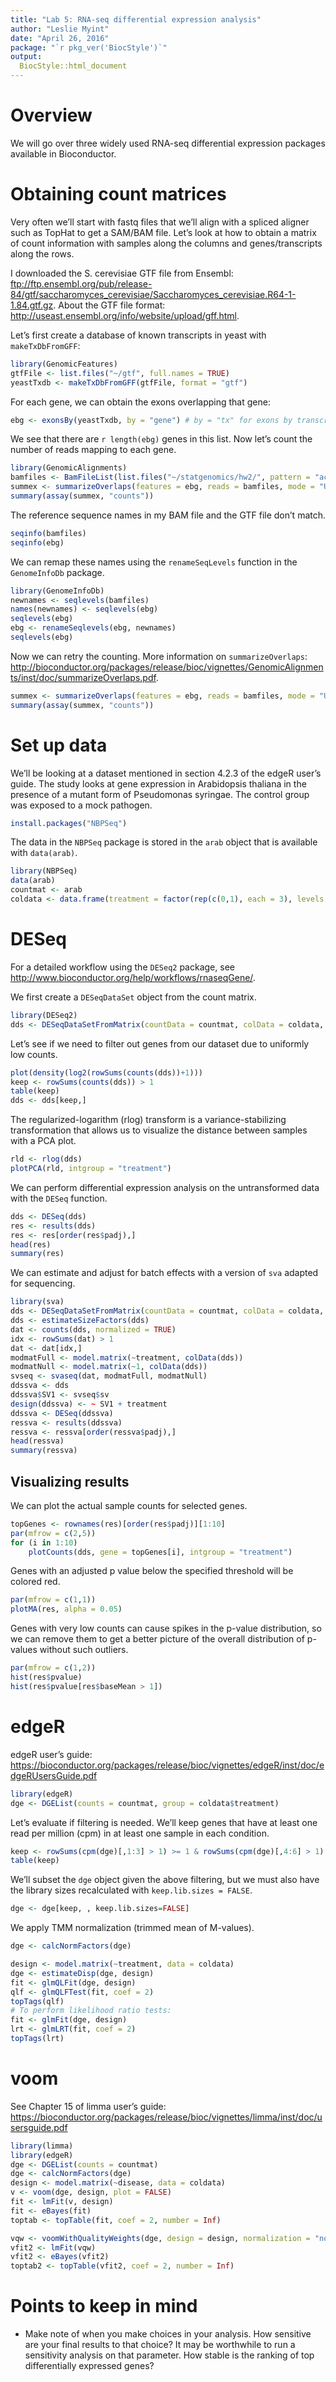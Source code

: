 ```yaml
---
title: "Lab 5: RNA-seq differential expression analysis"
author: "Leslie Myint"
date: "April 26, 2016"
package: "`r pkg_ver('BiocStyle')`"
output: 
  BiocStyle::html_document
---
```


# Overview

We will go over three widely used RNA-seq differential expression packages available in Bioconductor.

# Obtaining count matrices

Very often we'll start with fastq files that we'll align with a spliced aligner such as TopHat to get a SAM/BAM file. Let's look at how to obtain a matrix of count information with samples along the columns and genes/transcripts along the rows.

I downloaded the S. cerevisiae GTF file from Ensembl: [ftp://ftp.ensembl.org/pub/release-84/gtf/saccharomyces_cerevisiae/Saccharomyces_cerevisiae.R64-1-1.84.gtf.gz](ftp://ftp.ensembl.org/pub/release-84/gtf/saccharomyces_cerevisiae/Saccharomyces_cerevisiae.R64-1-1.84.gtf.gz). About the GTF file format: [http://useast.ensembl.org/info/website/upload/gff.html](http://useast.ensembl.org/info/website/upload/gff.html).

Let's first create a database of known transcripts in yeast with `makeTxDbFromGFF`:

```r
library(GenomicFeatures)
gtfFile <- list.files("~/gtf", full.names = TRUE)
yeastTxdb <- makeTxDbFromGFF(gtfFile, format = "gtf")
```

For each gene, we can obtain the exons overlapping that gene:

```r
ebg <- exonsBy(yeastTxdb, by = "gene") # by = "tx" for exons by transcript
```

We see that there are `r length(ebg)` genes in this list. Now let's count the number of reads mapping to each gene.

```r
library(GenomicAlignments)
bamfiles <- BamFileList(list.files("~/statgenomics/hw2/", pattern = "accepted.*.bam", full.names = TRUE))
summex <- summarizeOverlaps(features = ebg, reads = bamfiles, mode = "Union", ignore.strand = TRUE)
summary(assay(summex, "counts"))
```

The reference sequence names in my BAM file and the GTF file don't match.

```r
seqinfo(bamfiles)
seqinfo(ebg)
```

We can remap these names using the `renameSeqLevels` function in the `GenomeInfoDb` package.

```r
library(GenomeInfoDb)
newnames <- seqlevels(bamfiles)
names(newnames) <- seqlevels(ebg)
seqlevels(ebg)
ebg <- renameSeqlevels(ebg, newnames)
seqlevels(ebg)
```

Now we can retry the counting. More information on `summarizeOverlaps`: [http://bioconductor.org/packages/release/bioc/vignettes/GenomicAlignments/inst/doc/summarizeOverlaps.pdf](http://bioconductor.org/packages/release/bioc/vignettes/GenomicAlignments/inst/doc/summarizeOverlaps.pdf).

```r
summex <- summarizeOverlaps(features = ebg, reads = bamfiles, mode = "Union", ignore.strand = TRUE)
summary(assay(summex, "counts"))
```

# Set up data

We'll be looking at a dataset mentioned in section 4.2.3 of the edgeR user's guide. The study looks at gene expression in Arabidopsis thaliana in the presence of a mutant form of Pseudomonas syringae. The control group was exposed to a mock pathogen.

```r
install.packages("NBPSeq")
```

The data in the `NBPSeq` package is stored in the `arab` object that is available with `data(arab)`.

```r
library(NBPSeq)
data(arab)
countmat <- arab
coldata <- data.frame(treatment = factor(rep(c(0,1), each = 3), levels = c(0,1), labels = c("mock", "hrcctreated")))
```

# DESeq

For a detailed workflow using the `DESeq2` package, see [http://www.bioconductor.org/help/workflows/rnaseqGene/](http://www.bioconductor.org/help/workflows/rnaseqGene/). 

We first create a `DESeqDataSet` object from the count matrix.

```r
library(DESeq2)
dds <- DESeqDataSetFromMatrix(countData = countmat, colData = coldata, design = ~treatment)
```

Let's see if we need to filter out genes from our dataset due to uniformly low counts.

```r
plot(density(log2(rowSums(counts(dds))+1)))
keep <- rowSums(counts(dds)) > 1
table(keep)
dds <- dds[keep,]
```

The regularized-logarithm (rlog) transform is a variance-stabilizing transformation that allows us to visualize the distance between samples with a PCA plot.

```r
rld <- rlog(dds)
plotPCA(rld, intgroup = "treatment")
```

We can perform differential expression analysis on the untransformed data with the `DESeq` function.

```r
dds <- DESeq(dds)
res <- results(dds)
res <- res[order(res$padj),]
head(res)
summary(res)
```

We can estimate and adjust for batch effects with a version of `sva` adapted for sequencing.

```r
library(sva)
dds <- DESeqDataSetFromMatrix(countData = countmat, colData = coldata, design = ~treatment)
dds <- estimateSizeFactors(dds)
dat <- counts(dds, normalized = TRUE)
idx <- rowSums(dat) > 1
dat <- dat[idx,]
modmatFull <- model.matrix(~treatment, colData(dds))
modmatNull <- model.matrix(~1, colData(dds))
svseq <- svaseq(dat, modmatFull, modmatNull)
ddssva <- dds
ddssva$SV1 <- svseq$sv
design(ddssva) <- ~ SV1 + treatment
ddssva <- DESeq(ddssva)
ressva <- results(ddssva)
ressva <- ressva[order(ressva$padj),]
head(ressva)
summary(ressva)
```

## Visualizing results

We can plot the actual sample counts for selected genes.

```r
topGenes <- rownames(res)[order(res$padj)][1:10]
par(mfrow = c(2,5))
for (i in 1:10)
	plotCounts(dds, gene = topGenes[i], intgroup = "treatment")
```

Genes with an adjusted p value below the specified threshold will be colored red.

```r
par(mfrow = c(1,1))
plotMA(res, alpha = 0.05)
```

Genes with very low counts can cause spikes in the p-value distribution, so we can remove them to get a better picture of the overall distribution of p-values without such outliers.

```r
par(mfrow = c(1,2))
hist(res$pvalue)
hist(res$pvalue[res$baseMean > 1])
```

# edgeR

edgeR user's guide: [https://bioconductor.org/packages/release/bioc/vignettes/edgeR/inst/doc/edgeRUsersGuide.pdf](https://bioconductor.org/packages/release/bioc/vignettes/edgeR/inst/doc/edgeRUsersGuide.pdf)

```r
library(edgeR)
dge <- DGEList(counts = countmat, group = coldata$treatment)
```

Let's evaluate if filtering is needed. We'll keep genes that have at least one read per million (cpm) in at least one sample in each condition.

```r
keep <- rowSums(cpm(dge)[,1:3] > 1) >= 1 & rowSums(cpm(dge)[,4:6] > 1) >= 1
table(keep)
```

We'll subset the `dge` object given the above filtering, but we must also have the library sizes recalculated with `keep.lib.sizes = FALSE`.

```r
dge <- dge[keep, , keep.lib.sizes=FALSE]
```

We apply TMM normalization (trimmed mean of M-values).

```r
dge <- calcNormFactors(dge)
```

```r
design <- model.matrix(~treatment, data = coldata)
dge <- estimateDisp(dge, design)
fit <- glmQLFit(dge, design)
qlf <- glmQLFTest(fit, coef = 2)
topTags(qlf)
# To perform likelihood ratio tests:
fit <- glmFit(dge, design)
lrt <- glmLRT(fit, coef = 2)
topTags(lrt)
```

# voom

See Chapter 15 of limma user's guide: [https://bioconductor.org/packages/release/bioc/vignettes/limma/inst/doc/usersguide.pdf](https://bioconductor.org/packages/release/bioc/vignettes/limma/inst/doc/usersguide.pdf)

```r
library(limma)
library(edgeR)
dge <- DGEList(counts = countmat)
dge <- calcNormFactors(dge)
design <- model.matrix(~disease, data = coldata)
v <- voom(dge, design, plot = FALSE)
fit <- lmFit(v, design)
fit <- eBayes(fit)
toptab <- topTable(fit, coef = 2, number = Inf)
```

```r
vqw <- voomWithQualityWeights(dge, design = design, normalization = "none", plot = FALSE)
vfit2 <- lmFit(vqw)
vfit2 <- eBayes(vfit2)
toptab2 <- topTable(vfit2, coef = 2, number = Inf)
```

# Points to keep in mind

* Make note of when you make choices in your analysis. How sensitive are your final results to that choice? It may be worthwhile to run a sensitivity analysis on that parameter. How stable is the ranking of top differentially expressed genes?